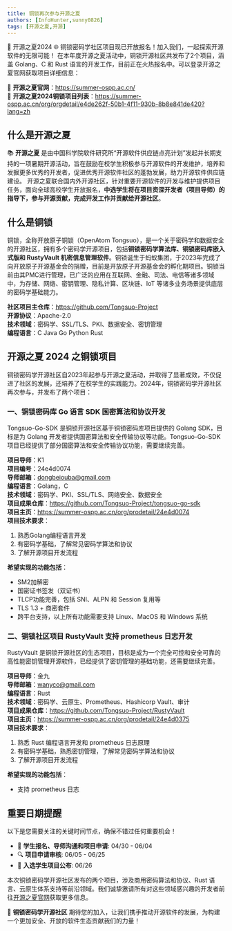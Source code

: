 ```yaml
---
title: 铜锁再次参与开源之夏
authors: [InfoHunter,sunny0826]
tags: [开源之夏,开源]
---
```


🎉 开源之夏2024 🌐 铜锁密码学社区项目现已开放报名！加入我们，一起探索开源软件的无限可能！
在本年度开源之夏活动中，铜锁开源社区共发布了2个项目，涵盖 Golang、C 和 Rust 语言的开发工作，目前正在火热报名中。可以登录开源之夏官网获取项目详细信息：

🔗 **开源之夏官网**：https://summer-ospp.ac.cn/  
🔗 **开源之夏2024铜锁项目列表**：https://summer-ospp.ac.cn/org/orgdetail/e4de262f-50b1-4f11-930b-8b8e841de420?lang=zh

## 什么是开源之夏

📚 **开源之夏** 是由中国科学院软件研究所“开源软件供应链点亮计划”发起并长期支持的一项暑期开源活动，旨在鼓励在校学生积极参与开源软件的开发维护，培养和发掘更多优秀的开发者，促进优秀开源软件社区的蓬勃发展，助力开源软件供应链建设。
开源之夏联合国内外开源社区，针对重要开源软件的开发与维护提供项目任务，面向全球高校学生开放报名，**中选学生将在项目资深开发者（项目导师）的指导下，参与开源贡献，完成开发工作并贡献给开源社区**。

## 什么是铜锁

铜锁，全称开放原子铜锁（OpenAtom Tongsuo），是一个关于密码学和数据安全的开源社区，拥有多个密码学开源项目，包括**铜锁密码学算法库、铜锁密码库嵌入式版和 RustyVault 机密信息管理软件**。铜锁诞生于蚂蚁集团，于2023年完成了向开放原子开源基金会的捐赠，目前是开放原子开源基金会的孵化期项目。铜锁当前由其PMC进行管理，已广泛的应用在互联网、金融、司法、电信等诸多领域中，为存储、网络、密钥管理、隐私计算、区块链、IoT 等诸多业务场景提供底层的密码学基础能力。

**社区项目主仓库**：https://github.com/Tongsuo-Project  
**开源协议**：Apache-2.0  
**技术领域**：密码学、SSL/TLS、PKI、数据安全、密钥管理  
**编程语言**：<Highlight color="#3f9bf1">C</Highlight> <Highlight color="#3f9bf1">Java</Highlight> <Highlight color="#3f9bf1">Go</Highlight> <Highlight color="#3f9bf1">Python</Highlight> <Highlight color="#3f9bf1">Rust</Highlight>

## 开源之夏 2024 之铜锁项目

铜锁密码学开源社区自2023年起参与开源之夏活动，并取得了显著成效，不仅促进了社区的发展，还培养了在校学生的实践能力。2024年，铜锁密码学开源社区再次参与，并发布了两个项目：

### 一、铜锁密码库 Go 语言 SDK 国密算法和协议开发

Tongsuo-Go-SDK 是铜锁开源社区基于铜锁密码库项目提供的 Golang SDK，目标是为 Golang 开发者提供国密算法和安全传输协议等功能。Tongsuo-Go-SDK 项目已经提供了部分国密算法和安全传输协议功能，需要继续完善。

**项目导师**：K1  
**项目编号**：24e4d0074  
**导师邮箱**：dongbeiouba@gmail.com  
**编程语言**：Golang，C  
**技术领域**：密码学、PKI、SSL/TLS、网络安全、数据安全  
**项目成果仓库**：https://github.com/Tongsuo-Project/tongsuo-go-sdk  
**项目主页**：https://summer-ospp.ac.cn/org/prodetail/24e4d0074  
**项目技术要求**：
1. 熟悉Golang编程语言开发
2. 有密码学基础，了解常见密码学算法和协议
3. 了解开源项目开发流程

**希望实现的功能包括**：
- SM2加解密
- 国密证书签发（双证书）
- TLCP功能完善，包括 SNI、ALPN 和 Session 复用等
- TLS 1.3 + 商密套件
- 跨平台支持，以上所有功能需要支持 Linux、MacOS 和 Windows 系统  


### 二、铜锁社区项目 RustyVault 支持 prometheus 日志开发

RustyVault 是铜锁开源社区的生态项目，目标是成为一个完全可控和安全可靠的高性能密钥管理开源软件，已经提供了密钥管理的基础功能，还需要继续完善。

**项目导师**：金九  
**导师邮箱**：wanyco@gmail.com  
**编程语言**：Rust  
**技术领域**：密码学、云原生、Prometheus、Hashicorp Vault、审计  
**项目成果仓库**：https://github.com/Tongsuo-Project/RustyVault  
**项目主页**：https://summer-ospp.ac.cn/org/prodetail/24e4d0375  
**项目技术要求**：  
1. 熟悉 Rust 编程语言开发和 prometheus 日志原理
2. 有密码学基础，熟悉密钥管理，了解常见密码学算法和协议
3. 了解开源项目开发流程

**希望实现的功能包括**：
- 支持 prometheus 日志  

## 重要日期提醒

以下是您需要关注的关键时间节点，确保不错过任何重要机会！

- 📅 **学生报名、导师沟通和项目申请**: 04/30 - 06/04
- 🔍 **项目申请审核**: 06/05 - 06/25
- 📢 **入选学生项目公布**: 06/26

本次铜锁密码学开源社区发布的两个项目，涉及商用密码算法和协议、Rust 语言、云原生体系支持等前沿领域。我们诚挚邀请所有对这些领域感兴趣的开发者前往[开源之夏官网](https://summer-ospp.ac.cn/org/orgdetail/e4de262f-50b1-4f11-930b-8b8e841de420?lang=zh)获取更多信息。

🌟 **铜锁密码学开源社区** 期待您的加入，让我们携手推动开源软件的发展，为构建一个更加安全、开放的软件生态贡献我们的力量！


